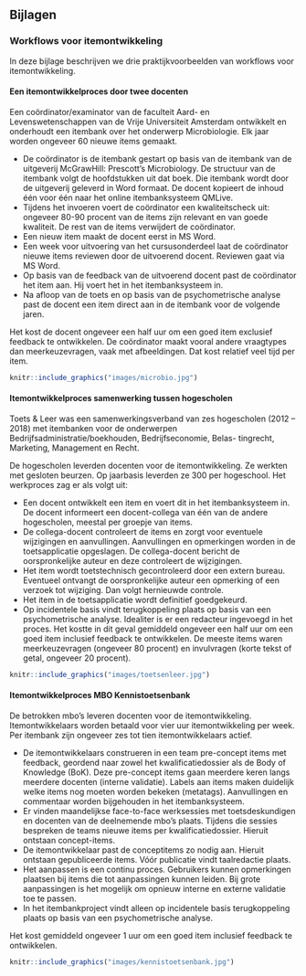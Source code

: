 ## Bijlagen

### Workflows voor itemontwikkeling

In deze bijlage beschrijven we drie praktijkvoorbeelden van workflows voor itemontwikkeling.

#### Een itemontwikkelproces door twee docenten

Een coördinator/examinator van de faculteit Aard- en Levenswetenschappen van de Vrije Universiteit Amsterdam ontwikkelt en onderhoudt een itembank over het onderwerp Microbiologie. Elk jaar worden ongeveer 60 nieuwe items gemaakt.

-   De coördinator is de itembank gestart op basis van de itembank van de uitgeverij McGrawHill: Prescott's Microbiology. De structuur van de itembank volgt de hoofdstukken uit dat boek. Die itembank wordt door de uitgeverij geleverd in Word formaat. De docent kopieert de inhoud één voor één naar het online itembanksysteem QMLive.
-   Tijdens het invoeren voert de coördinator een kwaliteitscheck uit: ongeveer 80-90 procent van de items zijn relevant en van goede kwaliteit. De rest van de items verwijdert de coördinator.
-   Een nieuw item maakt de docent eerst in MS Word.
-   Een week voor uitvoering van het cursusonderdeel laat de coördinator nieuwe items reviewen door de uitvoerend docent. Reviewen gaat via MS Word.
-   Op basis van de feedback van de uitvoerend docent past de coördinator het item aan. Hij voert het in het itembanksysteem in.
-   Na afloop van de toets en op basis van de psychometrische analyse past de docent een item direct aan in de itembank voor de volgende jaren.

Het kost de docent ongeveer een half uur om een goed item exclusief feedback te ontwikkelen. De coördinator maakt vooral andere vraagtypes dan meerkeuzevragen, vaak met afbeeldingen. Dat kost relatief veel tijd per item.

```r
knitr::include_graphics("images/microbio.jpg")
```

#### Itemontwikkelproces samenwerking tussen hogescholen

Toets & Leer was een samenwerkingsverband van zes hogescholen (2012 -- 2018) met itembanken voor de onderwerpen Bedrijfsadministratie/boekhouden, Bedrijfseconomie, Belas- tingrecht, Marketing, Management en Recht.

De hogescholen leverden docenten voor de itemontwikkeling. Ze werkten met gesloten beurzen. Op jaarbasis leverden ze 300 per hogeschool. Het werkproces zag er als volgt uit:

-   Een docent ontwikkelt een item en voert dit in het itembanksysteem in. De docent informeert een docent-collega van één van de andere hogescholen, meestal per groepje van items.
-   De collega-docent controleert de items en zorgt voor eventuele wijzigingen en aanvullingen. Aanvullingen en opmerkingen worden in de toetsapplicatie opgeslagen. De collega-docent bericht de oorspronkelijke auteur en deze controleert de wijzigingen.
-   Het item wordt toetstechnisch gecontroleerd door een extern bureau. Eventueel ontvangt de oorspronkelijke auteur een opmerking of een verzoek tot wijziging. Dan volgt hernieuwde controle.
-   Het item in de toetsapplicatie wordt definitief goedgekeurd.
-   Op incidentele basis vindt terugkoppeling plaats op basis van een psychometrische analyse. Idealiter is er een redacteur ingevoegd in het proces. Het kostte in dit geval gemiddeld ongeveer een half uur om een goed item inclusief feedback te ontwikkelen. De meeste items waren meerkeuzevragen (ongeveer 80 procent) en invulvragen (korte tekst of getal, ongeveer 20 procent).

```r
knitr::include_graphics("images/toetsenleer.jpg")
```

#### Itemontwikkelproces MBO Kennistoetsenbank

De betrokken mbo's leveren docenten voor de itemontwikkeling. Itemontwikkelaars worden betaald voor vier uur itemontwikkeling per week. Per itembank zijn ongeveer zes tot tien itemontwikkelaars actief.

-   De itemontwikkelaars construeren in een team pre-concept items met feedback, geordend naar zowel het kwalificatiedossier als de Body of Knowledge (BoK). Deze pre-concept items gaan meerdere keren langs meerdere docenten (interne validatie). Labels aan items maken duidelijk welke items nog moeten worden bekeken (metatags). Aanvullingen en commentaar worden bijgehouden in het itembanksysteem.
-   Er vinden maandelijkse face-to-face werksessies met toetsdeskundigen en docenten van de deelnemende mbo's plaats. Tijdens die sessies bespreken de teams nieuwe items per kwalificatiedossier. Hieruit ontstaan concept-items.
-   De itemontwikkelaar past de conceptitems zo nodig aan. Hieruit ontstaan gepubliceerde items. Vóór publicatie vindt taalredactie plaats.
-   Het aanpassen is een continu proces. Gebruikers kunnen opmerkingen plaatsen bij items die tot aanpassingen kunnen leiden. Bij grote aanpassingen is het mogelijk om opnieuw interne en externe validatie toe te passen.
-   In het itembankproject vindt alleen op incidentele basis terugkoppeling plaats op basis van een psychometrische analyse.

Het kost gemiddeld ongeveer 1 uur om een goed item inclusief feedback te ontwikkelen.

```r
knitr::include_graphics("images/kennistoetsenbank.jpg")
```
